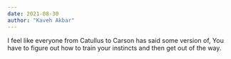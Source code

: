 ```yaml
---
date: 2021-08-30
author: "Kaveh Akbar"
---
```


I feel like everyone from Catullus to Carson has said some version of, You have to figure out how to train your instincts and then get out of the way.
